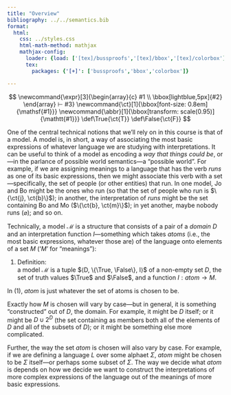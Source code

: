 ```yaml
---
title: "Overview"
bibliography: ../../semantics.bib
format:
  html:
    css: ../styles.css
    html-math-method: mathjax
    mathjax-config:
      loader: {load: ['[tex]/bussproofs','[tex]/bbox','[tex]/colorbox']}
      tex:
        packages: {'[+]': ['bussproofs','bbox','colorbox']}

---
```


::: {.hidden}
$$
\newcommand{\expr}[3]{\begin{array}{c}
#1 \\
\bbox[lightblue,5px]{#2}
\end{array} ⊢ #3}
\newcommand{\ct}[1]{\bbox[font-size: 0.8em]{\mathsf{#1}}}
\newcommand{\abbr}[1]{\bbox[transform: scale(0.95)]{\mathtt{#1}}}
\def\True{\ct{T}}
\def\False{\ct{F}}
$$
:::

One of the central technical notions that we'll rely on in this course is that of a model.
A model is, in short, a way of associating the most basic expressions of whatever language we are studying with interpretations.
It can be useful to think of a model as encoding a *way that things could be*, or---in the parlance of possible world semantics---a "possible world".
For example, if we are assigning meanings to a language that has the verb *runs* as one of its basic expressions, then we might associate this verb with a set---specifically, the set of people (or other entities) that run.
In one model, Jo and Bo might be the ones who run (so that the set of people who run is $\{\ct{j}, \ct{b}\}$);
in another, the interpretation of *runs* might be the set containing Bo and Mo ($\{\ct{b}, \ct{m}\}$);
in yet another, maybe nobody runs ($\varnothing$);
and so on.

Technically, a model $\mathcal{M}$ is a structure that consists of a pair of a *domain* $D$ and an interpretation function $I$---something which takes *atoms* (i.e., the most basic expressions, whatever those are) of the language onto elements of a set $M$ ('$M$' for "meanings"):

(@ex-model-def) Definition: <br> 
	a model $\mathcal{M}$ is a tuple $⟨D, \{\True, \False\}, I⟩$ of a non-empty set $D$, the set of truth values $\True$ and $\False$, and a function $I : atom → M$.

In (@ex-model-def), $atom$ is just whatever the set of atoms is chosen to be.

Exactly how $M$ is chosen will vary by case---but in general, it is something "constructed" out of $D$, the domain.
For example, it might be $D$ itself;
or it might be $D ∪ 2^{D}$ (the set containing as members both all of the elements of $D$ and all of the subsets of $D$);
or it might be something else more complicated.

Further, the way the set $atom$ is chosen will also vary by case.
For example, if we are defining a language $L$ over some alphaet $Σ$, $atom$ might be chosen to be $Σ$ itself---or perhaps some subset of $Σ$.
The way we decide what $atom$ is depends on how we decide we want to construct the interpretations of more complex expressions of the language out of the meanings of more basic expressions.
